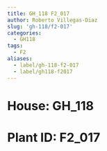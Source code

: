 ```yaml
---
title: GH_118 F2_017
author: Roberto Villegas-Diaz
slug: 'gh-118/f2-017'
categories:
  - GH118
tags:
  - F2
aliases:
  - label/gh-118-f2-017
  - label/gh118-f2017
---
```


# **House**: GH_118
# **Plant ID**: F2_017
